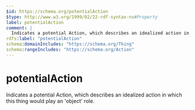 ```yaml
---
$id: https://schema.org/potentialAction
$type: http://www.w3.org/1999/02/22-rdf-syntax-ns#Property
label: potentialAction
comment: |
  Indicates a potential Action, which describes an idealized action in which this thing would play an 'object' role.
rdfs:label: "potentialAction"
schema:domainIncludes: "https://schema.org/Thing"
schema:rangeIncludes: "https://schema.org/Action"
---
```


# potentialAction

Indicates a potential Action, which describes an idealized action in which this thing would play an 'object' role.

